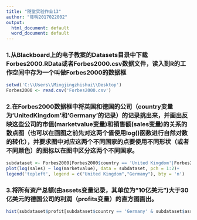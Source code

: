 ```yaml
---
title: "随堂实验作业13"
author: "陈明2017022002"
output:
  html_document: default
  word_document: default
---
```

### 1.从Blackboard上的电子教案的Datasets目录中下载Forbes2000.RData或者Forbes2000.csv数据文件，读入到R的工作空间中存为一个叫做Forbes2000的数据框
```r
setwd('C:\\Users\\Mingjingzhishui\\Desktop')
Forbes2000 <- read.csv('Forbes2000.csv')
```


### 2.在Forbes2000数据框中将英国和德国的公司（country变量为’UnitedKingdom’和’Germany’的记录）的记录挑出来，并画出反映这些公司的市值(marketvalue变量)和销售额(sales变量)的关系的散点图（也可以在画图之前先对这两个值使用log()函数进行自然对数的转化），并要求图中对应这两个不同国家的点要使用不同形状（或者不同颜色）的图标以在图中区分这两个不同国家。
```r
subdataset <- Forbes2000[Forbes2000$country == 'United Kingdom'|Forbes2000$country == 'Germany',]
plot(log(sales) ~ log(marketvalue), data = subdataset, pch = 1:2)+
legend('topleft', legend = c("United Kingdom","Germany"), bty = 'n')
```


### 3.将所有资产总额(由assets变量记录，其单位为”10亿美元”)大于30亿美元的德国公司的利润（profits变量）的直方图画出。
```r
hist(subdataset$profit[subdataset$country == 'Germany' & subdataset$assets[Forbes2000$assets>3]])
```
 
 




